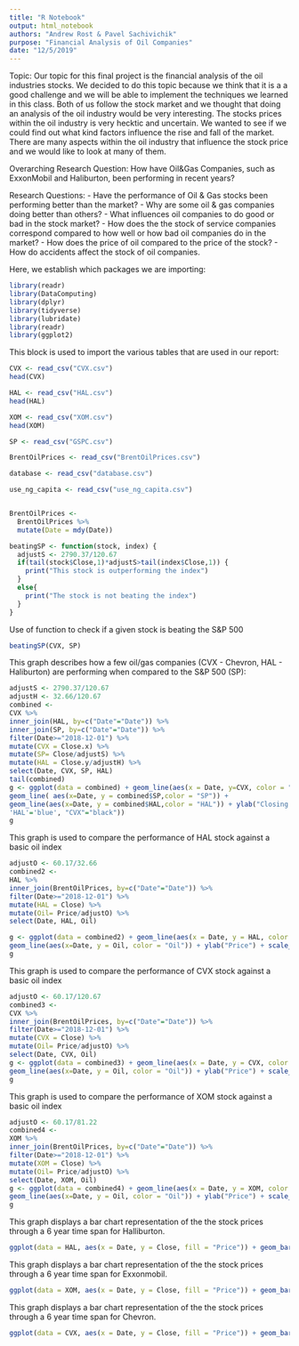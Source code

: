 ```yaml
---
title: "R Notebook"
output: html_notebook
authors: "Andrew Rost & Pavel Sachivichik"
purpose: "Financial Analysis of Oil Companies"
date: "12/5/2019"
---
```

Topic:
Our topic for this final project is the financial analysis of the oil industries stocks. We decided to do this topic because we think that it is a a good challenge and we will be able to implement the techniques we learned in this class. Both of us follow the stock market and we thought that doing an analysis of the oil industry would be very interesting. The stocks prices within the oil industry is very hecktic and uncertain. We wanted to see if we could find out what kind factors influence the rise and fall of the market. There are many aspects within the oil industry that influence the stock price and we would like to look at many of them. 

Overarching Research Question:
How have Oil&Gas Companies, such as ExxonMobil and Haliburton, been performing in recent years?

Research Questions:
- Have the performance of Oil & Gas stocks been performing better than the market?
- Why are some oil & gas companies doing better than others?
- What influences oil companies to do good or bad in the stock market?
- How does the the stock of service companies correspond compared to how well or how bad oil companies do in the       market?
- How does the price of oil compared to the price of the stock?
- How do accidents affect the stock of oil companies.



Here, we establish which packages we are importing:
```r
library(readr)
library(DataComputing)
library(dplyr)
library(tidyverse)
library(lubridate)
library(readr)
library(ggplot2)
```

This block is used to import the various tables that are used in our report:
```r
CVX <- read_csv("CVX.csv")
head(CVX)

HAL <- read_csv("HAL.csv")
head(HAL)

XOM <- read_csv("XOM.csv")
head(XOM)

SP <- read_csv("GSPC.csv")

BrentOilPrices <- read_csv("BrentOilPrices.csv")

database <- read_csv("database.csv")

use_ng_capita <- read_csv("use_ng_capita.csv")


BrentOilPrices <-
  BrentOilPrices %>%
  mutate(Date = mdy(Date))

beatingSP <- function(stock, index) {
  adjustS <- 2790.37/120.67
  if(tail(stock$Close,1)*adjustS>tail(index$Close,1)) {
    print("This stock is outperforming the index")
  }
  else{
    print("The stock is not beating the index")
  }
}
```

Use of function to check if a given stock is beating the S&P 500
```r
beatingSP(CVX, SP)
```



This graph describes how a few oil/gas companies (CVX - Chevron, HAL - Haliburton) are performing when compared to the S&P 500 (SP):
```r
adjustS <- 2790.37/120.67
adjustH <- 32.66/120.67
combined <-
CVX %>%
inner_join(HAL, by=c("Date"="Date")) %>%
inner_join(SP, by=c("Date"="Date")) %>%
filter(Date>="2018-12-01") %>%
mutate(CVX = Close.x) %>%
mutate(SP= Close/adjustS) %>%
mutate(HAL = Close.y/adjustH) %>%
select(Date, CVX, SP, HAL)
tail(combined)
g <- ggplot(data = combined) + geom_line(aes(x = Date, y=CVX, color = "CVX")) +
geom_line( aes(x=Date, y = combined$SP,color = "SP")) +
geom_line(aes(x=Date, y = combined$HAL,color = "HAL")) + ylab("Closing Price") + scale_colour_manual(name='', values=c('SP'= "red",
'HAL'='blue', "CVX"="black"))
g
```


This graph is used to compare the performance of HAL stock against a basic oil index
```r
adjustO <- 60.17/32.66
combined2 <-
HAL %>%
inner_join(BrentOilPrices, by=c("Date"="Date")) %>%
filter(Date>="2018-12-01") %>%
mutate(HAL = Close) %>%
mutate(Oil= Price/adjustO) %>%
select(Date, HAL, Oil)

g <- ggplot(data = combined2) + geom_line(aes(x = Date, y = HAL, color = "HAL")) +
geom_line(aes(x=Date, y = Oil, color = "Oil")) + ylab("Price") + scale_colour_manual(name='', values=c('Oil'= "red", "HAL"="black"))
g
```

This graph is used to compare the performance of CVX stock against a basic oil index
```r
adjustO <- 60.17/120.67
combined3 <-
CVX %>%
inner_join(BrentOilPrices, by=c("Date"="Date")) %>%
filter(Date>="2018-12-01") %>%
mutate(CVX = Close) %>%
mutate(Oil= Price/adjustO) %>%
select(Date, CVX, Oil)
g <- ggplot(data = combined3) + geom_line(aes(x = Date, y = CVX, color = "CVX")) +
geom_line(aes(x=Date, y = Oil, color = "Oil")) + ylab("Price") + scale_colour_manual(name='', values=c('Oil'= "red", "CVX"="black"))
g
```

This graph is used to compare the performance of XOM stock against a basic oil index
```r
adjustO <- 60.17/81.22
combined4 <-
XOM %>%
inner_join(BrentOilPrices, by=c("Date"="Date")) %>%
filter(Date>="2018-12-01") %>%
mutate(XOM = Close) %>%
mutate(Oil= Price/adjustO) %>%
select(Date, XOM, Oil)
g <- ggplot(data = combined4) + geom_line(aes(x = Date, y = XOM, color = "XOM")) +
geom_line(aes(x=Date, y = Oil, color = "Oil")) + ylab("Price") + scale_colour_manual(name='', values=c('Oil'= "red", "XOM"="black"))
g
```


This graph displays a bar chart representation of the the stock prices through a 6 year time span for Halliburton.
```r
ggplot(data = HAL, aes(x = Date, y = Close, fill = "Price")) + geom_bar(stat = "identity")

```
This graph displays a bar chart representation of the the stock prices through a 6 year time span for Exxonmobil.
```r
ggplot(data = XOM, aes(x = Date, y = Close, fill = "Price")) + geom_bar(stat = "identity")
```
This graph displays a bar chart representation of the the stock prices through a 6 year time span for Chevron.
```r
ggplot(data = CVX, aes(x = Date, y = Close, fill = "Price")) + geom_bar(stat = "identity")
```
